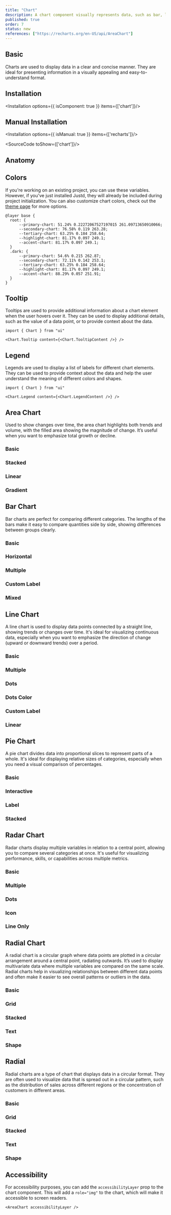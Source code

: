 ```yaml
---
title: "Chart"
description: A chart component visually represents data, such as bar, line, or pie charts. It takes in data and configuration props (labels, values, colors) and renders a chart.
published: true
order: 7
status: new
references: ["https://recharts.org/en-US/api/AreaChart"]
---
```

## Basic
Charts are used to display data in a clear and concise manner. They are ideal for presenting information in a visually appealing and easy-to-understand format.
<How withNoPadding={true} isCenter={false} toUse="surfaces/chart/basic-chart-demo" />

## Installation
<Installation options={{ isComponent: true }} items={['chart']}/>

## Manual Installation

<Installation options={{ isManual: true }} items={['recharts']}/>

<SourceCode toShow={['chart']}/>

## Anatomy
<Anatomy show='chart-anatomy'/>

## Colors
If you're working on an existing project, you can use these variables. However, if you've just installed Justd, they will already be included during project initialization. You can also customize chart colors, check out the [theme page](/themes) for more options.
```
@layer base {
  root: {
      --primary-chart: 51.24% 0.22272067527197015 261.09713650910066;
      --secondary-chart: 76.58% 0.119 263.28;
      --tertiary-chart: 63.25% 0.184 258.64;
      --highlight-chart: 81.17% 0.097 249.1;
      --accent-chart: 81.17% 0.097 249.1;
  }
  .dark: {
      --primary-chart: 54.6% 0.215 262.87;
      --secondary-chart: 72.11% 0.142 253.1;
      --tertiary-chart: 63.25% 0.184 258.64;
      --highlight-chart: 81.17% 0.097 249.1;
      --accent-chart: 88.29% 0.057 251.91;
  }
}
```

## Tooltip
Tooltips are used to provide additional information about a chart element when the user hovers over it. They can be used to display additional details, such as the value of a data point, or to provide context about the data.
```
import { Chart } from "ui"

<Chart.Tooltip content={<Chart.TooltipContent />} />
```

## Legend
Legends are used to display a list of labels for different chart elements. They can be used to provide context about the data and help the user understand the meaning of different colors and shapes.
```
import { Chart } from "ui"

<Chart.Legend content={<Chart.LegendContent />} />
```

## Area Chart
Used to show changes over time, the area chart highlights both trends and volume, with the filled area showing the magnitude of change. It’s useful when you want to emphasize total growth or decline.
### Basic
<How  isCenter={false} withNoPadding={true} toUse="surfaces/chart/area/area-chart-demo" />

### Stacked
<How  isCenter={false} withNoPadding={true} toUse="surfaces/chart/area/area-chart-stacked-demo" />

### Linear
<How isCenter={false} withNoPadding={true} toUse="surfaces/chart/area/area-chart-linear-demo" />

### Gradient
<How isCenter={false} withNoPadding={true} toUse="surfaces/chart/area/area-chart-gradient-demo" />

## Bar Chart
Bar charts are perfect for comparing different categories. The lengths of the bars make it easy to compare quantities side by side, showing differences between groups clearly.

### Basic
<How isCenter={false} withNoPadding={true} toUse="surfaces/chart/bar/bar-chart-demo" />

### Horizontal
<How isCenter={false} withNoPadding={true} toUse="surfaces/chart/bar/bar-chart-horizontal-demo" />

### Multiple
<How isCenter={false} withNoPadding={true} toUse="surfaces/chart/bar/bar-chart-multiple-demo" />

### Custom Label
<How isCenter={false} withNoPadding={true} toUse="surfaces/chart/bar/bar-chart-analytic-demo" />

### Mixed
<How isCenter={false} withNoPadding={true} toUse="surfaces/chart/bar/bar-chart-mixed-demo" />

## Line Chart
A line chart is used to display data points connected by a straight line, showing trends or changes over time. It's ideal for visualizing continuous data, especially when you want to emphasize the direction of change (upward or downward trends) over a period.
### Basic
<How isCenter={false} withNoPadding={true} toUse="surfaces/chart/line/line-chart-demo" />

### Multiple
<How isCenter={false} withNoPadding={true} toUse="surfaces/chart/line/line-chart-multiple-demo" />

### Dots
<How isCenter={false} withNoPadding={true} toUse="surfaces/chart/line/line-chart-dots-demo" />

### Dots Color
<How isCenter={false} withNoPadding={true} toUse="surfaces/chart/line/line-chart-dots-color-demo" />

### Custom Label
<How isCenter={false} withNoPadding={true} toUse="surfaces/chart/line/line-chart-label-demo" />

### Linear
<How isCenter={false} withNoPadding={true} toUse="surfaces/chart/line/line-chart-linear-demo" />

## Pie Chart
A pie chart divides data into proportional slices to represent parts of a whole. It's ideal for displaying relative sizes of categories, especially when you need a visual comparison of percentages.
### Basic
<How isCenter={false} withNoPadding={true} toUse="surfaces/chart/pie/pie-chart-demo" />

### Interactive
<How isCenter={false} withNoPadding={true} toUse="surfaces/chart/pie/pie-chart-interactive-demo" />

### Label
<How isCenter={false} withNoPadding={true} toUse="surfaces/chart/pie/pie-chart-label-demo" />

### Stacked
<How isCenter={false} withNoPadding={true} toUse="surfaces/chart/pie/pie-chart-stacked-demo" />


## Radar Chart
Radar charts display multiple variables in relation to a central point, allowing you to compare several categories at once. It's useful for visualizing performance, skills, or capabilities across multiple metrics.
### Basic
<How isCenter={false} withNoPadding={true} toUse="surfaces/chart/radar/radar-chart-demo" />

### Multiple
<How isCenter={false} withNoPadding={true} toUse="surfaces/chart/radar/radar-chart-multiple-demo" />

### Dots
<How isCenter={false} withNoPadding={true} toUse="surfaces/chart/radar/radar-chart-dots-demo" />

### Icon
<How isCenter={false} withNoPadding={true} toUse="surfaces/chart/radar/radar-chart-icon-demo" />

### Line Only
<How isCenter={false} withNoPadding={true} toUse="surfaces/chart/radar/radar-chart-line-only-demo" />

## Radial Chart
A radial chart is a circular graph where data points are plotted in a circular arrangement around a central point, radiating outwards. It’s used to display multivariate data where multiple variables are compared on the same scale. Radial charts help in visualizing relationships between different data points and often make it easier to see overall patterns or outliers in the data.
### Basic
<How isCenter={false} withNoPadding={true} toUse="surfaces/chart/radial/radial-chart-demo" />

### Grid
<How isCenter={false} withNoPadding={true} toUse="surfaces/chart/radial/radial-chart-grid-demo" />

### Stacked
<How isCenter={false} withNoPadding={true} toUse="surfaces/chart/radial/radial-chart-stacked-demo" />

### Text
<How isCenter={false} withNoPadding={true} toUse="surfaces/chart/radial/radial-chart-text-demo" />

### Shape
<How isCenter={false} withNoPadding={true} toUse="surfaces/chart/radial/radial-chart-shape-demo" />

## Radial
Radial charts are a type of chart that displays data in a circular format. They are often used to visualize data that is spread out in a circular pattern, such as the distribution of sales across different regions or the concentration of customers in different areas.

### Basic
<How isCenter={false} withNoPadding={true} toUse="surfaces/chart/radial/radial-chart-demo" />

### Grid
<How isCenter={false} withNoPadding={true} toUse="surfaces/chart/radial/radial-chart-grid-demo" />

### Stacked
<How isCenter={false} withNoPadding={true} toUse="surfaces/chart/radial/radial-chart-stacked-demo" />

### Text
<How isCenter={false} withNoPadding={true} toUse="surfaces/chart/radial/radial-chart-text-demo" />

### Shape
<How isCenter={false} withNoPadding={true} toUse="surfaces/chart/radial/radial-chart-shape-demo" />

## Accessibility
For accessibility purposes, you can add the `accessibilityLayer` prop to the chart component. This will add a `role="img"` to the chart, which will make it accessible to screen readers.
```
<AreaChart accessibilityLayer />
```
